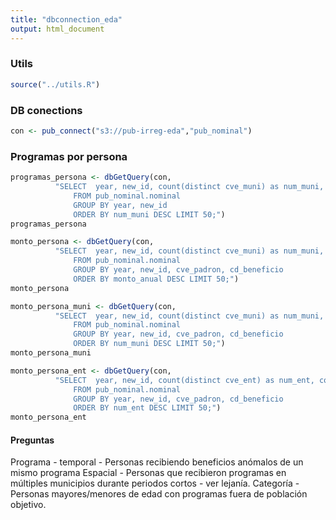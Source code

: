 ```yaml
---
title: "dbconnection_eda"
output: html_document
---
```


### Utils
```r
source("../utils.R")
```

### DB conections
```r
con <- pub_connect("s3://pub-irreg-eda","pub_nominal")
```
###  Programas por persona

```r
programas_persona <- dbGetQuery(con,
          "SELECT  year, new_id, count(distinct cve_muni) as num_muni, count(distinct cve_programa) as numero_programas
              FROM pub_nominal.nominal
              GROUP BY year, new_id
              ORDER BY num_muni DESC LIMIT 50;")
programas_persona
```

```r
monto_persona <- dbGetQuery(con,
          "SELECT  year, new_id, count(distinct cve_muni) as num_muni, count(distinct cve_programa) as numero_programas, sum(nu_imp_monetario) as monto_anual
              FROM pub_nominal.nominal
              GROUP BY year, new_id, cve_padron, cd_beneficio
              ORDER BY monto_anual DESC LIMIT 50;")
monto_persona
```

```r
monto_persona_muni <- dbGetQuery(con,
          "SELECT  year, new_id, count(distinct cve_muni) as num_muni, count(distinct cve_programa) as numero_programas, sum(nu_imp_monetario) as monto_anual
              FROM pub_nominal.nominal
              GROUP BY year, new_id, cve_padron, cd_beneficio
              ORDER BY num_muni DESC LIMIT 50;")
monto_persona_muni
```


```r
monto_persona_ent <- dbGetQuery(con,
          "SELECT  year, new_id, count(distinct cve_ent) as num_ent, count(distinct cve_programa) as numero_programas, sum(nu_imp_monetario) as monto_anual
              FROM pub_nominal.nominal
              GROUP BY year, new_id, cve_padron, cd_beneficio
              ORDER BY num_ent DESC LIMIT 50;")
monto_persona_ent
```


#### Preguntas
Programa - temporal
- Personas recibiendo beneficios anómalos de un mismo programa
Espacial
- Personas que recibieron programas en múltiples municipios durante periodos cortos - ver lejanía.
Categoría
- Personas mayores/menores de edad con programas fuera de población objetivo.
